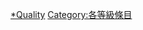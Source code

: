 {{Articles by Quality|project=東南亞|task_force=yes|parent=東南亞|tf_link=緬甸任務組|topic=緬甸}}

[[Category:緬甸條目|*Quality]]
[[Category:各等級條目|Category:各等級條目]]